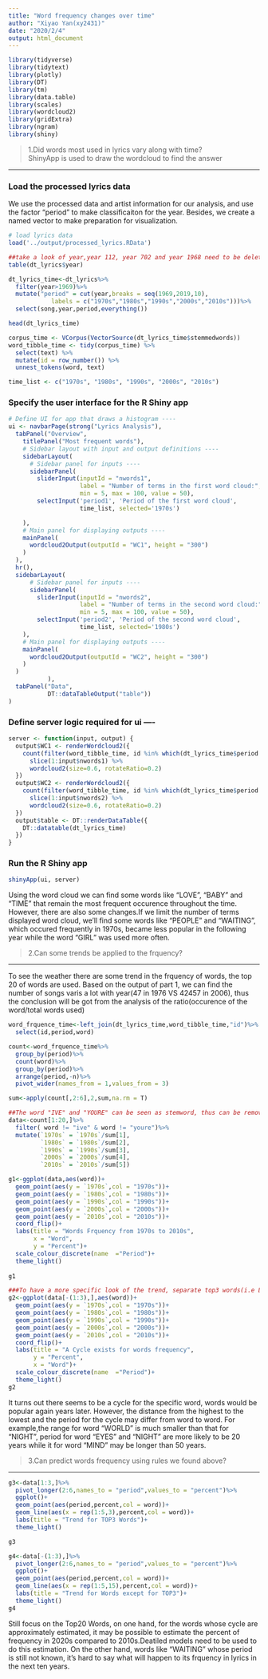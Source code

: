```yaml
---
title: "Word frequency changes over time"
author: "Xiyao Yan(xy2431)"
date: "2020/2/4"
output: html_document
---
```


```r
library(tidyverse)
library(tidytext)
library(plotly)
library(DT)
library(tm)
library(data.table)
library(scales)
library(wordcloud2)
library(gridExtra)
library(ngram)
library(shiny) 
```


> 1.Did words most used in lyrics vary along with time?  
    ShinyApp is used to draw the wordcloud to find the answer

***

### Load the processed lyrics data

We use the processed data and artist information for our analysis, and use the factor "period" to make classificaiton for the year. Besides, we create a named vector to make preparation for visualization.

```r
# load lyrics data
load('../output/processed_lyrics.RData') 

##take a look of year,year 112, year 702 and year 1968 need to be deleted
table(dt_lyrics$year) 

dt_lyrics_time<-dt_lyrics%>%
  filter(year>1969)%>%
  mutate("period" = cut(year,breaks = seq(1969,2019,10),
            labels = c("1970s","1980s","1990s","2000s","2010s")))%>%
  select(song,year,period,everything())

head(dt_lyrics_time)

corpus_time <- VCorpus(VectorSource(dt_lyrics_time$stemmedwords))
word_tibble_time <- tidy(corpus_time) %>%
  select(text) %>%
  mutate(id = row_number()) %>%
  unnest_tokens(word, text)

time_list <- c("1970s", "1980s", "1990s", "2000s", "2010s")
```

### Specify the user interface for the R Shiny app
```r
# Define UI for app that draws a histogram ----
ui <- navbarPage(strong("Lyrics Analysis"),
  tabPanel("Overview",
    titlePanel("Most frequent words"),
    # Sidebar layout with input and output definitions ----
    sidebarLayout(
      # Sidebar panel for inputs ----
      sidebarPanel(
        sliderInput(inputId = "nwords1",
                    label = "Number of terms in the first word cloud:",
                    min = 5, max = 100, value = 50),
        selectInput('period1', 'Period of the first word cloud', 
                    time_list, selected='1970s')

    ),
    # Main panel for displaying outputs ----
    mainPanel(
      wordcloud2Output(outputId = "WC1", height = "300")
    )
  ),
  hr(),
  sidebarLayout(
      # Sidebar panel for inputs ----
      sidebarPanel(
        sliderInput(inputId = "nwords2",
                    label = "Number of terms in the second word cloud:",
                    min = 5, max = 100, value = 50),
        selectInput('period2', 'Period of the second word cloud', 
                    time_list, selected='1980s')
    ),
    # Main panel for displaying outputs ----
    mainPanel(
      wordcloud2Output(outputId = "WC2", height = "300")
    )
  )
           ),
  tabPanel("Data", 
           DT::dataTableOutput("table"))
)
```


### Define server logic required for ui ----
```r
server <- function(input, output) {
  output$WC1 <- renderWordcloud2({
    count(filter(word_tibble_time, id %in% which(dt_lyrics_time$period == input$period1)), word, sort = TRUE) %>%
      slice(1:input$nwords1) %>%
      wordcloud2(size=0.6, rotateRatio=0.2)
  })
  output$WC2 <- renderWordcloud2({
    count(filter(word_tibble_time, id %in% which(dt_lyrics_time$period == input$period2)), word, sort = TRUE) %>%
      slice(1:input$nwords2) %>%
      wordcloud2(size=0.6, rotateRatio=0.2)
  })
  output$table <- DT::renderDataTable({
    DT::datatable(dt_lyrics_time)
  })
}
```


### Run the R Shiny app

```r
shinyApp(ui, server)
```

Using the word cloud we can find some words like "LOVE", "BABY" and "TIME" that remain the most frequent occurence throughout the time. However, there are also some changes.If we limit the number of terms displayed word cloud, we'll find some words like "PEOPLE" and "WAITING", which occured frequently in 1970s, became less popular in the following year while the word "GIRL" was used more often.  


> 2.Can some trends be applied to the frquency?  

***

To see the weather there are some trend in the frquency of words, the top 20 of words are used. Based on the output of part 1, we can find the number of songs varis a lot with year(47 in 1976 VS 42457 in 2006), thus the conclusion will be got from the analysis of the ratio(occurence of the word/total words used)
```r
word_frquence_time<-left_join(dt_lyrics_time,word_tibble_time,"id")%>%
  select(id,period,word)

count<-word_frquence_time%>%
  group_by(period)%>%
  count(word)%>%
  group_by(period)%>%
  arrange(period,-n)%>%
  pivot_wider(names_from = 1,values_from = 3)

sum<-apply(count[,2:6],2,sum,na.rm = T)

##The word "IVE" and "YOURE" can be seen as stemword, thus can be removed from the data. 
data<-count[1:20,]%>%
  filter( word != "ive" & word != "youre")%>%
  mutate(`1970s` = `1970s`/sum[1],
         `1980s` = `1980s`/sum[2],
         `1990s` = `1990s`/sum[3],
         `2000s` = `2000s`/sum[4],
         `2010s` = `2010s`/sum[5])

g1<-ggplot(data,aes(word))+
  geom_point(aes(y = `1970s`,col = "1970s"))+
  geom_point(aes(y = `1980s`,col = "1980s"))+
  geom_point(aes(y = `1990s`,col = "1990s"))+
  geom_point(aes(y = `2000s`,col = "2000s"))+
  geom_point(aes(y = `2010s`,col = "2010s"))+
  coord_flip()+
  labs(title = "Words Frquency from 1970s to 2010s",
       x = "Word",
       y = "Percent")+
  scale_colour_discrete(name  ="Period")+
  theme_light()
  
g1

###To have a more specific look of the trend, separate top3 words(i.e LOVE, BABY AND TIME) from others to have two new graphs.
g2<-ggplot(data[-(1:3),],aes(word))+
  geom_point(aes(y = `1970s`,col = "1970s"))+
  geom_point(aes(y = `1980s`,col = "1980s"))+
  geom_point(aes(y = `1990s`,col = "1990s"))+
  geom_point(aes(y = `2000s`,col = "2000s"))+
  geom_point(aes(y = `2010s`,col = "2010s"))+
  coord_flip()+
  labs(title = "A Cycle exists for words frequency",
       y = "Percent",
       x = "Word")+
  scale_colour_discrete(name  ="Period")+
  theme_light()
g2

```

It turns out there seems to be a cycle for the specific word, words would be popular again years later. However, the distance from the highest to the lowest and the period for the cycle may differ from word to word. For example,the range for word "WORLD" is much smaller than that for "NIGHT", period for word "EYES" and "NIGHT" are more likely to be 20 years while it for word "MIND" may be longer than 50 years.


> 3.Can predict words frequency using rules we found above?  

***

```r

g3<-data[1:3,]%>%
  pivot_longer(2:6,names_to = "period",values_to = "percent")%>%
  ggplot()+
  geom_point(aes(period,percent,col = word))+
  geom_line(aes(x = rep(1:5,3),percent,col = word))+
  labs(title = "Trend for TOP3 Words")+
  theme_light()

g3

g4<-data[-(1:3),]%>%
  pivot_longer(2:6,names_to = "period",values_to = "percent")%>%
  ggplot()+
  geom_point(aes(period,percent,col = word))+
  geom_line(aes(x = rep(1:5,15),percent,col = word))+
  labs(title = "Trend for Words except for TOP3")+
  theme_light()
g4

```

Still focus on the Top20 Words, on one hand, for the words whose cycle are approximately estimated, it may be possible to estimate the percent of frequency in 2020s compared to 2010s.Deatiled models need to be used to do this estimation. On the other hand, words like "WAITING" whose period is still not known, it's hard to say what will happen to its frquency in lyrics in the next ten years.
